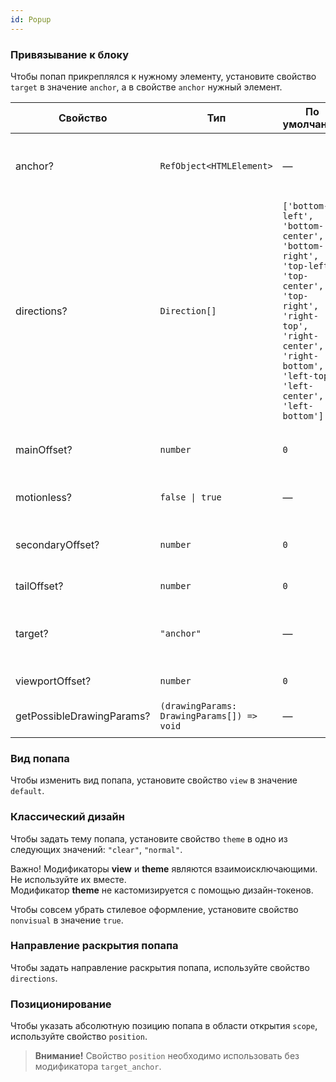 ```yaml
---
id: Popup
---
```





### Привязывание к блоку

Чтобы попап прикреплялся к нужному элементу, установите свойство `target` в значение `anchor`, а в свойстве `anchor` нужный элемент.

<Example
    height={150}
    component={PopupTarget}
    source={popupTargetSources}
/>

| Свойство                  | Тип                                        | По умолчанию                                                                                                                                                                     | Описание                                                  |
| ------------------------- | ------------------------------------------ | -------------------------------------------------------------------------------------------------------------------------------------------------------------------------------- | --------------------------------------------------------- |
| anchor?                   | `RefObject<HTMLElement>`                   | —                                                                                                                                                                                | Элемент, относительно которого позиционируется попап      |
| directions?               | `Direction[]`                              | `['bottom-left', 'bottom-center', 'bottom-right', 'top-left', 'top-center', 'top-right', 'right-top', 'right-center', 'right-bottom', 'left-top', 'left-center', 'left-bottom']` | Направления раскрытия блока                               |
| mainOffset?               | `number`                                   | `0`                                                                                                                                                                              | Отступ попапа относительно основного направления          |
| motionless?               | `false \| true`                            | —                                                                                                                                                                                | Закрепляет положение попапа после открытия                |
| secondaryOffset?          | `number`                                   | `0`                                                                                                                                                                              | Отступ попапа относительно второстепенного направления    |
| tailOffset?               | `number`                                   | `0`                                                                                                                                                                              | Отступ хвостика от края попапа                            |
| target?                   | `"anchor"`                                 | —                                                                                                                                                                                | Позиционирование попапа относительно переданного элемента |
| viewportOffset?           | `number`                                   | `0`                                                                                                                                                                              | Отступ от края окна браузера                              |
| getPossibleDrawingParams? | `(drawingParams: DrawingParams[]) => void` | —                                                                                                                                                                                | Расчет параметров для отрисовки                           |

### Вид попапа

Чтобы изменить вид попапа, установите свойство `view` в значение `default`.

<Example
    height={100}
    component={PopupView}
    source={popupViewSources}
/>

### Классический дизайн

Чтобы задать тему попапа, установите свойство `theme` в одно из следующих значений: `"clear"`, `"normal"`.

<Disclaimer>
    <p>
    Важно! Модификаторы <b>view</b> и <b>theme</b> являются взаимоисключающими. Не используйте их вместе. <br />
    Модификатор <b>theme</b>  не кастомизируется с помощью дизайн-токенов.
    </p>
</Disclaimer>

<Example
    height={100}
    component={PopupTheme}
    source={popupThemeSources}
/>

Чтобы совсем убрать стилевое оформление, установите свойство `nonvisual` в значение `true`.

<Example
    height={100}
    component={PopupNonvisual}
    source={popupNonvisualSources}
/>

### Направление раскрытия попапа

Чтобы задать направление раскрытия попапа, используйте свойство `directions`.

<Example
    height={150}
    component={PopupDirection}
    source={popupDirectionSources}
/>

### Позиционирование

Чтобы указать абсолютную позицию попапа в области открытия `scope`, используйте свойство `position`.

> **Внимание!** Свойство `position` необходимо использовать без модификатора `target_anchor`.

<Example
    height={200}
    component={PopupPosition}
    source={popupPositionSources}
/>